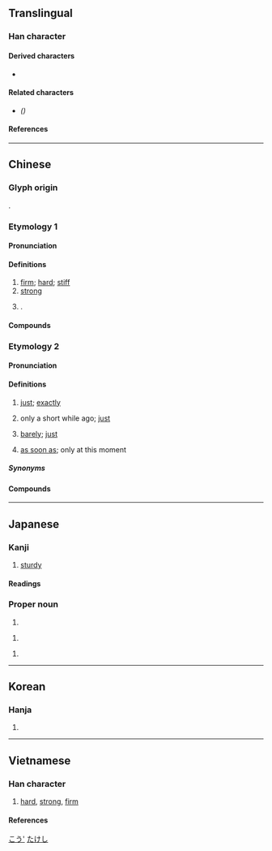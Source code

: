 {{also|刚}}
{{character info}}
==Translingual==

===Han character===
{{Han char|rn=18|rad=刀|as=08|sn=10|four=72200|canj=BULN|ids=⿰岡刂}}

====Derived characters====
* {{l|mul|[[𭡺]], [[𬌧]], [[𫅙]], [[𮢪]], [[𡬼]], [[𪮚]], [[𠠊]]}}

====Related characters====
* {{l|mul|[[刚]]}} ''({{w|Simplified Chinese}})''

====References====
{{Han ref|kx=0141.110|dkj=02042|dj=0320.170|hdz=10344.100|uh=525B}}

----

==Chinese==

===Glyph origin===
{{Han etym}}
{{Han compound|岡|刀|c1=p|c2=s|t2=knife|ls=psc}}.

===Etymology 1===
{{zh-forms|s=刚}}

====Pronunciation====
{{zh-pron
|m=gāng
|ma=Zh-gāng.ogg
|m-s=gang1
|c=gong1
|c-t=gong1
|g=gong1
|h=pfs=kông;gd=gong1
|j=gon1
|mb=gó̤ng
|md=gŏng
|mn=kong/ml:kang
|mn-t=gang1
|w=1kaan
|x=gan1
|mc=y
|oc=y
|cat=a,pn
}}

====Definitions====
{{zh-hanzi}}

# [[firm]]; [[hard]]; [[stiff]]
# [[strong]]
#: {{zh-x|他 的 性格 是 剛 與 柔 的 結合。|His character is a combination of '''strength''' and kindness.}}
# {{surname|zh|nodot=1}}.

====Compounds====
{{zh-der|剛健|剛勁|剛勇|剛度|剛強|剛性|剛愎|剛愎自用|剛果|剛果紅|剛架|剛柔相濟|剛正|剛毅|剛毛|剛氣|剛烈|剛玉|剛直|剛石|剛砂|剛硬|剛韌|剛體|金剛|吐剛茹柔|剛毫筆|剛板硬正|大剛來|剛褊自用|剛性憲法|剛戾|丈二金剛|大剛喒|剛柔|吳剛|四大金剛|剛道|剛口|剛棱|吳剛伐桂|剛日|剛毅木訥|剛柔並濟|剛性路面|剛毅果決|內柔外剛|外剛內柔|剛正不阿|剛行剛驀|以柔克剛|密跡金剛|待剛來|剛愎不仁|好剛口|以柔制剛|剛愎性成|外柔內剛|剛切|剛克|剛腸|剛而自矜|剛戾自用|剛風|洪剛|柔能克剛|摧剛為柔|百鍊剛|柔能制剛|柔茹剛吐|無欲則剛|氣血方剛|沉潛剛克|沒剛性|沉漸剛克|金剛石|金剛頂經|血氣方剛|金剛界|金剛砂|騂剛|金剛猩猩|茹柔吐剛|金剛鑽婚|金剛怒目|立地金剛|陽剛|金剛努目|金剛鑽|金剛經|金剛智|變形金剛}}

===Etymology 2===
{{zh-forms|s=刚|alt=將-dialectal}}
{{rfe|zh}}

====Pronunciation====
{{zh-pron
|m=gāng,jiāng,1nb=standard in Mainland and Taiwan,2nb=colloquial variant
|m-s=jiang1
|c=gong1
|c-t=gong1
|g=jiong1
|h=gd=gong1
|j=jion1/gon1
|j_note=jion1 - colloquial
|mb=
|md=gŏng
|mn=kong/ml:kang
|mn-t=gang1
|w=1kaan,1jian
|w_note=1jian - colloquial (dated)
|x=jian1
|mc=
|oc=
|cat=adv
}}

====Definitions====
{{zh-hanzi}}

# [[just]]; [[exactly]]
#: {{zh-x|剛好|just, exactly}}
# only a short while ago; [[just]]
#: {{zh-x|剛才|just now; a moment ago}}
#: {{zh-x|剛剛|just now; only}}
#: {{zh-x|他 '''剛''' 回來 。|He has '''just''' came back.}}
# [[barely]]; [[just]]
#: {{zh-x|一 個 月 1000 元 的 工資，剛 夠 他 吃飯。|He earns 1000 yuan a month, '''barely''' enough for food.}}
# [[as soon as]]; only at this moment
#: {{zh-x|他 剛 做完 工作，鈴 就 響 了.|The moment he finished his work, the bell rang.}}

=====Synonyms=====
{{zh-dial|剛才}}

====Compounds====
{{zh-der|剛剛|剛好|剛巧|剛才|才剛|剛子}}

{{zh-cat|Beginning}}

----

==Japanese==

===Kanji===
{{ja-kanji|grade=c|rs=刀08}}

# [[sturdy]]

====Readings====
{{ja-readings
|goon=こう
|kanon=こう
|kanyoon=ごう
|kun=つよ-い, こわい
}}

===Proper noun===
{{ja-pos|proper|たけし}}

# {{given name|ja|male}}

{{ja-pos|proper|つよし}}

# {{given name|ja|male}}

{{ja-pos|proper|ごう}}

# {{given name|ja|male}}

[[Category:Japanese male given names|こう']]
[[Category:Japanese male given names|たけし]]

----

==Korean==

===Hanja===
{{ko-hanja|강}}

# {{rfdef|ko|sort=刀08}}

----

==Vietnamese==

===Han character===
{{vi-readings|reading=[[cương]]-gdhn, [[cang]]-tdcntd|rs=刀08}}

# [[hard]], [[strong]], [[firm]]

====References====
<references/>